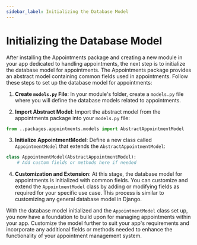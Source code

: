 ```yaml
---
sidebar_label: Initializing the Database Model
---
```


# Initializing the Database Model

After installing the Appointments package and creating a new module in your app dedicated to handling appointments, the next step is to initialize the database model for appointments. The Appointments package provides an abstract model containing common fields used in appointments. Follow these steps to set up the database model for appointments:

1. **Create `models.py` File**:
In your module's folder, create a `models.py` file where you will define the database models related to appointments.

2. **Import Abstract Model**:
Import the abstract model from the appointments package into your `models.py` file:
```python
from ..packages.appointments.models import AbstractAppointmentModel
```

3. **Initialize AppointmentModel**:
Define a new class called `AppointmentModel` that extends the `AbstractAppointmentModel`:
```python
class AppointmentModel(AbstractAppointmentModel):
    # Add custom fields or methods here if needed
```

4. **Customization and Extension**:
At this stage, the database model for appointments is initialized with common fields. You can customize and extend the `AppointmentModel` class by adding or modifying fields as required for your specific use case. This process is similar to customizing any general database model in Django.

With the database model initialized and the `AppointmentModel` class set up, you now have a foundation to build upon for managing appointments within your app. Customize the model further to suit your app's requirements and incorporate any additional fields or methods needed to enhance the functionality of your appointment management system.